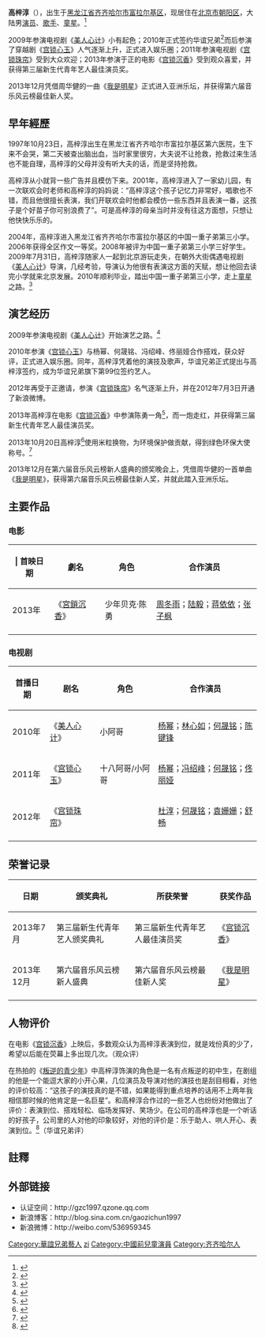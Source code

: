 {{Multiple issues|
{{Notability Unreferenced|time=2019-12-21T01:00:09+00:00}}
{{blpsources|time=2020-12-01}}
{{Citecheck|time=2019-12-21T01:00:09+00:00}}
}}
{{藝人
|姓名 = 高梓淳
|類型 = 男演員
|圖片 =
|圖片尺寸 = 
|圖片簡介 = 
|原名 = 
|外文名 = 
|外文 =  
|羅馬拼音 = 
|英文名 =  ChinaChong
|暱稱 = 梓淳、淳淳、三哥
|其他藝名 = 
|國籍 = {{CHN-MLD}}
|民族 = [[汉族|汉族]]
|籍貫 = [[辽宁省|辽宁省]][[盖州市|盖州市]]
|出生日期 = {{birth date and age|1997|10|23}}
|出生地點 = {{CHN}}[[黑龙江省|黑龙江省]][[齐齐哈尔市|齐齐哈尔市]][[富拉尔基区|富拉尔基区]]
|逝世日期 = 
|逝世地點 = 
|職業 = 演员、歌手、作家
|語言 = [[普通话|普通话]]
|教育程度 = 
|宗教信仰 =
|配偶 = 
|兒女 = 
|父母 = 
|音樂類型 = 
|演奏樂器 = 
|出身地 = 
|出道作 = 
|出道日期 = 
|代表作 = 
|活躍年代 = 
|唱片公司 = 
|經紀公司 = [[华谊兄弟|华谊兄弟]]
|网站 = 
|獎項 = 
|imdb = 7827198
}}

'''高梓淳'''（{{bd|1997年|10月23日|catIdx=Gao高}}），出生于[[黑龙江省|黑龙江省]][[齐齐哈尔市|齐齐哈尔市]][[富拉尔基区|富拉尔基区]]，现居住在[[北京市|北京市]][[朝阳区|朝阳区]]，大陆男[[演员|演员]]、[[歌手|歌手]]、[[童星|童星]]。<ref name="高梓淳童星">{{cite web |url=http://happystar61.com/kidstar/details/1521/gao-zi-chun |title=高梓淳资料 |accessdate=2015-06-06 |archive-date=2016-03-05 |archive-url=https://web.archive.org/web/20160305004311/http://happystar61.com/kidstar/details/1521/gao-zi-chun |dead-url=no }}</ref>

2009年参演电视剧《[[美人心计|美人心计]]》小有起色；2010年正式签约华谊兄弟<ref name="华谊兄弟">{{cite web |url=http://www.nanye.net/article-1688-1.html |title=华谊兄弟旗下艺人名单 }}{{dead link|date=2018年5月 |bot=InternetArchiveBot |fix-attempted=yes }}</ref>而后参演了穿越剧《[[宫锁心玉|宫锁心玉]]》人气逐渐上升，正式进入娱乐圈；2011年参演电视剧《[[宫锁珠帘|宫锁珠帘]]》受到大众欢迎；2013年参演于正的电影《[[宫锁沉香|宫锁沉香]]》受到观众喜爱，并获得第三届新生代青年艺人最佳演员奖。

2013年12月凭借周华健的一曲《[[我是明星|我是明星]]》正式进入亚洲乐坛，并获得第六届音乐风云榜最佳新人奖。

== 早年經歷 ==
1997年10月23日，高梓淳出生在黑龙江省齐齐哈尔市富拉尔基区第六医院，生下来不会哭，第二天被查出脑出血，当时家里很穷，大夫说不让抢救，抢救过来生活也不能自理，高梓淳的父母并没有听大夫的话，而是坚持抢救。

高梓淳从小就背一些广告并且模仿下来。2001年，高梓淳进入了一家幼儿园，有一次联欢会时老师和高梓淳的妈妈说：“高梓淳这个孩子记忆力非常好，唱歌也不错，而且他很擅长表演，我们开联欢会时他都会模仿一些东西并且表演一番，这孩子是个好苗子你可别浪费了”。可是高梓淳的母亲当时并没有往这方面想，只想让他快快乐乐的。

2004年，高梓淳进入黑龙江省齐齐哈尔市富拉尔基区的中国一重子弟第三小学。2006年获得全区作文一等奖。2008年被评为中国一重子弟第三小学三好学生。2009年7月31日，高梓淳随家人一起到北京游玩走失，在朝外大街偶遇电视剧《[[美人心计|美人心计]]》导演，几经考验，导演认为他很有表演这方面的天赋，想让他回去读完小学就来北京发展。2010年顺利毕业，踏出中国一重子弟第三小学，走上[[童星|童星]]之路。<ref name="高梓淳走上童星之路">{{cite web |url=http://people.mtime.com/2056437/ |title=演员高梓淳艺人资料 |accessdate=2015-06-06 |archive-date=2016-04-22 |archive-url=https://web.archive.org/web/20160422022953/http://people.mtime.com/2056437/ |dead-url=no }}</ref>

== 演艺经历 ==
2009年参演电视剧《[[美人心计|美人心计]]》开始演艺之路。<ref name="高梓淳演艺之路">{{cite web |url=http://www.1905.com/mdb/star/3026208/ |title=高梓淳电影网资料简介 |accessdate=2015-06-06 |archive-date=2016-03-04 |archive-url=https://web.archive.org/web/20160304211526/http://www.1905.com/mdb/star/3026208/ |dead-url=no }}</ref>

2010年参演《[[宫锁心玉|宫锁心玉]]》与杨幂、何晟铭、冯绍峰、佟丽娅合作搭戏，获众好评，正式进入娱乐圈。同年，高梓淳凭着他的演技及歌声，华谊兄弟正式提出与高梓淳签约，成为华谊兄弟旗下第99位签约艺人。

2012年再受于正邀请，参演《[[宫锁珠帘|宫锁珠帘]]》名气逐渐上升，并在2012年7月3日开通了新浪微博。

2013年高梓淳在电影《[[宫锁沉香|宫锁沉香]]》中参演陈勇一角<ref name="高梓淳饰演陈勇一角">{{cite web |url=http://www.gewuzhizhi.com/thread-32658-1.html |title=宫锁沉香少年贝克陈勇谁演的？宫锁沉香少年贝克陈勇扮演者是谁？演员是谁？ |access-date=2015-06-06 |archive-url=https://web.archive.org/web/20160304101005/http://www.gewuzhizhi.com/thread-32658-1.html |archive-date=2016-03-04 |dead-url=yes }}</ref>，而一炮走红，并获得第三届新生代青年艺人最佳演员奖。

2013年10月20日高梓淳<ref name="高梓淳">{{cite web |url=http://yy.8fkd.com/GaoZiChun/ |title=宫高梓淳个人资料_艺人高梓淳 |accessdate=2015-06-06 |archive-date=2016-03-04 |archive-url=https://web.archive.org/web/20160304211729/http://yy.8fkd.com/GaoZiChun/ |dead-url=no }}</ref>使用米粒换物，为环境保护做贡献，得到绿色环保大使称号。<ref name="高梓淳环保大使">{{cite web|url=http://ido.3mt.com.cn/Article/201310/show3237251c12p1.html |title=童星“高梓淳”玩上米粒换物APP(图)}}</ref>

2013年12月在第六届音乐风云榜新人盛典的颁奖晚会上，凭借周华健的一首单曲《[[我是明星|我是明星]]》，获得第六届音乐风云榜最佳新人奖，并就此踏入亚洲乐坛。
== 主要作品 ==
===电影===
{| class="wikitable" 
|- 
! | 首映日期|| 劇名 || 角色 ||合作演员
|-
|  2013年 || 《[[宮鎖沉香|宮鎖沉香]]》|| 少年贝克·陈勇  || [[周冬雨|周冬雨]]；[[陆毅|陆毅]]；[[蒋依依|蒋依依]]；[[张子枫|张子枫]]
|-
|}

===电视剧===
{| class="wikitable" 
|- 
! 首播日期  || 剧名 || 角色  || 合作演员 
|-
| 2010年  || 《[[美人心计|美人心计]]》 || 小阿哥|| [[杨幂|杨幂]]；[[林心如|林心如]]；[[何晟铭|何晟铭]]；[[陈键锋|陈键锋]] 
|-
| 2011年 || 《[[宫锁心玉|宫锁心玉]]》 || 十八阿哥/小阿哥 || [[杨幂|杨幂]]；[[冯绍峰|冯绍峰]]；[[何晟铭|何晟铭]]；[[佟丽娅|佟丽娅]]
|-
| 2012年 || 《[[宫锁珠帘|宫锁珠帘]]》 ||  || [[杜淳|杜淳]]；[[何晟铭|何晟铭]]；[[袁姗姗|袁姗姗]]；[[舒畅|舒畅]]
|-
|}

== 荣誉记录 ==
{| class="wikitable" 
|- 
! 日期  || 颁奖典礼 || 所获荣誉  || 获奖作品 
|-
| 2013年7月  || 第三届新生代青年艺人颁奖典礼 || 第三届新生代青年艺人最佳演员奖|| 《[[宫锁沉香|宫锁沉香]]》
|-
| 2013年12月 || 第六届音乐风云榜新人盛典 || 第六届音乐风云榜最佳新人奖 || 《[[我是明星|我是明星]]》
|-
|}

== 人物评价 ==
在电影《[[宫锁沉香|宫锁沉香]]》上映后，多数观众认为高梓淳表演到位，就是戏份真的少了，希望以后能在荧幕上多出现几次。（观众评）

在热拍的《[[叛逆的青少年|叛逆的青少年]]》中高梓淳饰演的角色是一名有点叛逆的初中生，在剧组的他是一个能逗大家的小开心果，几位演员及导演对他的演技也是刮目相看，对他的评价较高：“这孩子的演技真的是不错，如果能得到重点培养的话用不上两年我相信那时候的他肯定是一名巨星”。和高梓淳合作过的一些艺人也纷纷对他做出了评价：表演到位、搭戏轻松、临场发挥好、笑场少。在公司的高梓淳也是一个听话的好孩子，公司里的人对他的印象较好，对他的评价是：乐于助人、哄人开心、表演到位。<ref name="高梓淳表演到位">{{cite web|url=http://www.tvmao.com/star/IDZpKis= |title=明星高梓淳个人资料}}</ref>（华谊兄弟评）
== 註釋 ==
<div class="references-small">
<references />
</div>

==外部链接==
*认证空间：http://gzc1997.qzone.qq.com {{Wayback|url=http://gzc1997.qzone.qq.com/ |date=20160306010639 }}
*新浪博客：http://blog.sina.com.cn/gaozichun1997 {{Wayback|url=http://blog.sina.com.cn/gaozichun1997 |date=20160305030028 }}
*新浪微博：http://weibo.com/536959345 {{Wayback|url=http://weibo.com/536959345 |date=20171102013234 }}

{{DEFAULTSORT:gao zichun}}
[[Category:華誼兄弟藝人|Category:華誼兄弟藝人]]
[[Category:高姓|zi]]
[[Category:中國前兒童演員|Category:中國前兒童演員]]
[[Category:齐齐哈尔人|Category:齐齐哈尔人]]